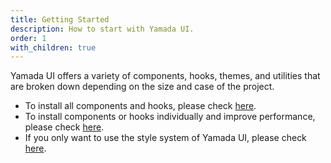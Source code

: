 ```yaml
---
title: Getting Started
description: How to start with Yamada UI.
order: 1
with_children: true
---
```


Yamada UI offers a variety of components, hooks, themes, and utilities that are broken down depending on the size and case of the project.

- To install all components and hooks, please check [here](/getting-started/installation).
- To install components or hooks individually and improve performance, please check [here](/getting-started/installation/individually).
- If you only want to use the style system of Yamada UI, please check [here](/getting-started/installation/minimal).
